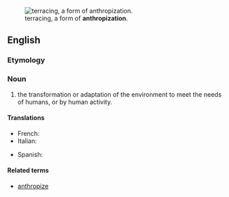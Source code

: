 [[Image:Landscape in Sa Pa (Vietnam).jpg|thumb|terracing, a form of '''anthropization'''.]]
==English==

===Etymology===
{{confix|anthropo|ization}}

===Noun===
{{en-noun|-}}

# {{context|ecology}} the transformation or adaptation of the environment to meet the needs of humans, or by human activity.

====Translations====
{{trans-top|transformation or adaptation of the environment to meet the needs of humans}}
* French: {{t+|fr|anthropisation|f}}
* Italian: {{t-|it|antropizzazione|f}}
{{trans-mid}}
* Spanish: {{t|es|antropización|f}}
{{trans-bottom}}

====Related terms====
* [[anthropize]]